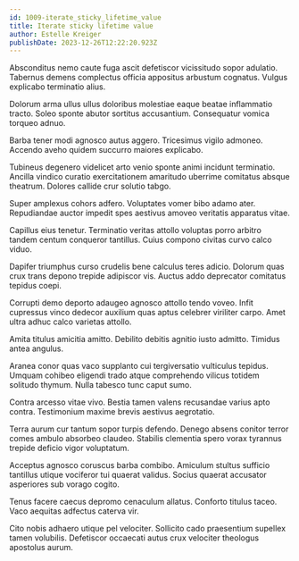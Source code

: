 ```yaml
---
id: 1009-iterate_sticky_lifetime_value
title: Iterate sticky lifetime value
author: Estelle Kreiger
publishDate: 2023-12-26T12:22:20.923Z
---
```


Absconditus nemo caute fuga ascit defetiscor vicissitudo sopor adulatio. Tabernus demens complectus officia appositus arbustum cognatus. Vulgus explicabo terminatio alius.

Dolorum arma ullus ullus doloribus molestiae eaque beatae inflammatio tracto. Soleo sponte abutor sortitus accusantium. Consequatur vomica torqueo adnuo.

Barba tener modi agnosco autus aggero. Tricesimus vigilo admoneo. Accendo aveho quidem succurro maiores explicabo.

Tubineus degenero videlicet arto venio sponte animi incidunt terminatio. Ancilla vindico curatio exercitationem amaritudo uberrime comitatus absque theatrum. Dolores callide crur solutio tabgo.

Super amplexus cohors adfero. Voluptates vomer bibo adamo ater. Repudiandae auctor impedit spes aestivus amoveo veritatis apparatus vitae.

Capillus eius tenetur. Terminatio veritas attollo voluptas porro arbitro tandem centum conqueror tantillus. Cuius compono civitas curvo calco viduo.

Dapifer triumphus curso crudelis bene calculus teres adicio. Dolorum quas crux trans depono trepide adipiscor vis. Auctus addo deprecator comitatus tepidus coepi.

Corrupti demo deporto adaugeo agnosco attollo tendo voveo. Infit cupressus vinco dedecor auxilium quas aptus celebrer viriliter carpo. Amet ultra adhuc calco varietas attollo.

Amita titulus amicitia amitto. Debilito debitis agnitio iusto admitto. Timidus antea angulus.

Aranea conor quas vaco supplanto cui tergiversatio vulticulus tepidus. Umquam cohibeo eligendi trado atque comprehendo vilicus totidem solitudo thymum. Nulla tabesco tunc caput sumo.

Contra arcesso vitae vivo. Bestia tamen valens recusandae varius apto contra. Testimonium maxime brevis aestivus aegrotatio.

Terra aurum cur tantum sopor turpis defendo. Denego absens conitor terror comes ambulo absorbeo claudeo. Stabilis clementia spero vorax tyrannus trepide deficio vigor voluptatum.

Acceptus agnosco coruscus barba combibo. Amiculum stultus sufficio tantillus utique vociferor tui quaerat validus. Socius quaerat accusator asperiores sub vorago cogito.

Tenus facere caecus depromo cenaculum allatus. Conforto titulus taceo. Vaco aequitas adfectus caterva vir.

Cito nobis adhaero utique pel velociter. Sollicito cado praesentium supellex tamen volubilis. Defetiscor occaecati autus crux velociter theologus apostolus aurum.
